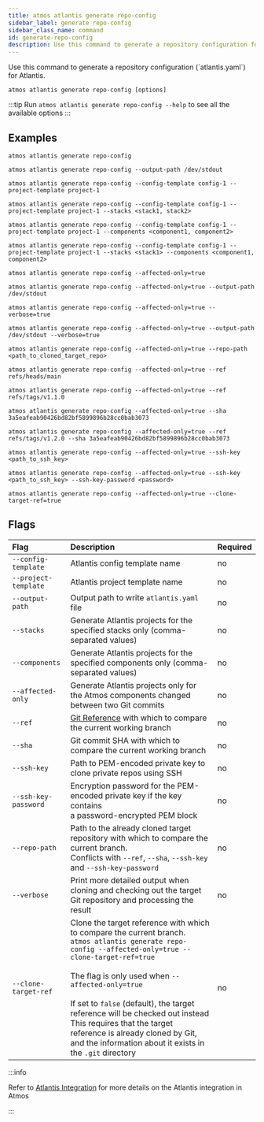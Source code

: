 ```yaml
---
title: atmos atlantis generate repo-config
sidebar_label: generate repo-config
sidebar_class_name: command
id: generate-repo-config
description: Use this command to generate a repository configuration for Atlantis.
---
```


<Intro>
Use this command to generate a repository configuration (`atlantis.yaml`) for Atlantis.
</Intro>

<Screengrab title="atmos atlantis generate repo-config --help" slug="atmos-atlantis-generate-repo-config--help"/>
<br/>

```shell
atmos atlantis generate repo-config [options]
```

:::tip
Run `atmos atlantis generate repo-config --help` to see all the available options
:::

## Examples

```shell
atmos atlantis generate repo-config

atmos atlantis generate repo-config --output-path /dev/stdout

atmos atlantis generate repo-config --config-template config-1 --project-template project-1

atmos atlantis generate repo-config --config-template config-1 --project-template project-1 --stacks <stack1, stack2>

atmos atlantis generate repo-config --config-template config-1 --project-template project-1 --components <component1, component2>

atmos atlantis generate repo-config --config-template config-1 --project-template project-1 --stacks <stack1> --components <component1, component2>

atmos atlantis generate repo-config --affected-only=true

atmos atlantis generate repo-config --affected-only=true --output-path /dev/stdout

atmos atlantis generate repo-config --affected-only=true --verbose=true

atmos atlantis generate repo-config --affected-only=true --output-path /dev/stdout --verbose=true

atmos atlantis generate repo-config --affected-only=true --repo-path <path_to_cloned_target_repo>

atmos atlantis generate repo-config --affected-only=true --ref refs/heads/main

atmos atlantis generate repo-config --affected-only=true --ref refs/tags/v1.1.0

atmos atlantis generate repo-config --affected-only=true --sha 3a5eafeab90426bd82bf5899896b28cc0bab3073

atmos atlantis generate repo-config --affected-only=true --ref refs/tags/v1.2.0 --sha 3a5eafeab90426bd82bf5899896b28cc0bab3073

atmos atlantis generate repo-config --affected-only=true --ssh-key <path_to_ssh_key>

atmos atlantis generate repo-config --affected-only=true --ssh-key <path_to_ssh_key> --ssh-key-password <password>

atmos atlantis generate repo-config --affected-only=true --clone-target-ref=true
```

## Flags

| Flag                 | Description                                                                                                                                                                                                                                                                                                                                                                                                                                         | Required |
|:---------------------|:----------------------------------------------------------------------------------------------------------------------------------------------------------------------------------------------------------------------------------------------------------------------------------------------------------------------------------------------------------------------------------------------------------------------------------------------------|:---------|
| `--config-template`  | Atlantis config template name                                                                                                                                                                                                                                                                                                                                                                                                                       | no       |
| `--project-template` | Atlantis project template name                                                                                                                                                                                                                                                                                                                                                                                                                      | no       |
| `--output-path`      | Output path to write `atlantis.yaml` file                                                                                                                                                                                                                                                                                                                                                                                                           | no       |
| `--stacks`           | Generate Atlantis projects for the specified stacks only (comma-separated values)                                                                                                                                                                                                                                                                                                                                                                   | no       |
| `--components`       | Generate Atlantis projects for the specified components only (comma-separated values)                                                                                                                                                                                                                                                                                                                                                               | no       |
| `--affected-only`    | Generate Atlantis projects only for the Atmos components changed<br/>between two Git commits                                                                                                                                                                                                                                                                                                                                                        | no       |
| `--ref`              | [Git Reference](https://git-scm.com/book/en/v2/Git-Internals-Git-References) with which to compare the current working branch                                                                                                                                                                                                                                                                                                                       | no       |
| `--sha`              | Git commit SHA with which to compare the current working branch                                                                                                                                                                                                                                                                                                                                                                                     | no       |
| `--ssh-key`          | Path to PEM-encoded private key to clone private repos using SSH                                                                                                                                                                                                                                                                                                                                                                                    | no       |
| `--ssh-key-password` | Encryption password for the PEM-encoded private key if the key contains<br/>a password-encrypted PEM block                                                                                                                                                                                                                                                                                                                                          | no       |
| `--repo-path`        | Path to the already cloned target repository with which to compare the current branch.<br/>Conflicts with `--ref`, `--sha`, `--ssh-key` and `--ssh-key-password`                                                                                                                                                                                                                                                                                    | no       |
| `--verbose`          | Print more detailed output when cloning and checking out the target<br/>Git repository and processing the result                                                                                                                                                                                                                                                                                                                                    | no       |
| `--clone-target-ref` | Clone the target reference with which to compare the current branch.<br/>`atmos atlantis generate repo-config --affected-only=true --clone-target-ref=true`<br/><br/>The flag is only used when `--affected-only=true`<br/><br/>If set to `false` (default), the target reference will be checked out instead<br/>This requires that the target reference is already cloned by Git,<br/>and the information about it exists in the `.git` directory | no       |

:::info

Refer to [Atlantis Integration](/integrations/atlantis) for more details on the Atlantis integration in Atmos

:::
